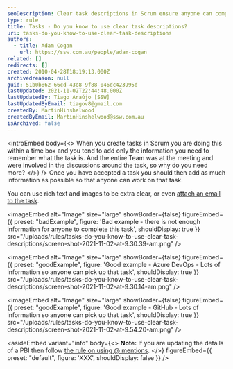 ```yaml
---
seoDescription: Clear task descriptions in Scrum ensure anyone can complete tasks by providing detailed information, using rich text and images, and attaching relevant emails.
type: rule
title: Tasks - Do you know to use clear task descriptions?
uri: tasks-do-you-know-to-use-clear-task-descriptions
authors:
  - title: Adam Cogan
    url: https://ssw.com.au/people/adam-cogan
related: []
redirects: []
created: 2010-04-28T18:19:13.000Z
archivedreason: null
guid: 51b0b862-66cd-43e8-9f88-046dc423995d
lastUpdated: 2021-11-02T22:44:48.000Z
lastUpdatedBy: Tiago Araújo [SSW]
lastUpdatedByEmail: tiagov8@gmail.com
createdBy: MartinHinshelwood
createdByEmail: MartinHinshelwood@ssw.com.au
isArchived: false
---
```


<introEmbed
  body={<>
When you create tasks in Scrum you are doing this within a time box and you tend to add only the information you need to remember what the task is. And the entire Team was at the meeting and were involved in the discussions around the task, so why do you need more?
  </>}
/>
Once you have accepted a task you should then add as much information as possible so that anyone can work on that task.

You can use rich text and images to be extra clear, or even [attach an email to the task](/tasks-do-you-know-to-ensure-that-relevant-emails-are-attached-to-tasks).

<imageEmbed
  alt="Image"
  size="large"
  showBorder={false}
  figureEmbed={{
    preset: "badExample",
    figure: 'Bad example - there is not enough information for anyone to complete this task',
    shouldDisplay: true
  }}
  src="/uploads/rules/tasks-do-you-know-to-use-clear-task-descriptions/screen-shot-2021-11-02-at-9.30.39-am.png"
/>

<imageEmbed
  alt="Image"
  size="large"
  showBorder={false}
  figureEmbed={{
    preset: "goodExample",
    figure: 'Good example - Azure DevOps - Lots of information so anyone can pick up that task',
    shouldDisplay: true
  }}
  src="/uploads/rules/tasks-do-you-know-to-use-clear-task-descriptions/screen-shot-2021-11-02-at-9.30.14-am.png"
/>

<imageEmbed
  alt="Image"
  size="large"
  showBorder={false}
  figureEmbed={{
    preset: "goodExample",
    figure: 'Good example - GitHub - Lots of information so anyone can pick up that task',
    shouldDisplay: true
  }}
  src="/uploads/rules/tasks-do-you-know-to-use-clear-task-descriptions/screen-shot-2021-11-02-at-9.54.20-am.png"
/>

<asideEmbed
  variant="info"
  body={<>
    **Note:** If you are updating the details of a PBI then follow [the rule on using @ mentions](/when-you-use-mentions-in-a-pbi).
  </>}
  figureEmbed={{
    preset: "default",
    figure: 'XXX',
    shouldDisplay: false
  }}
/>
